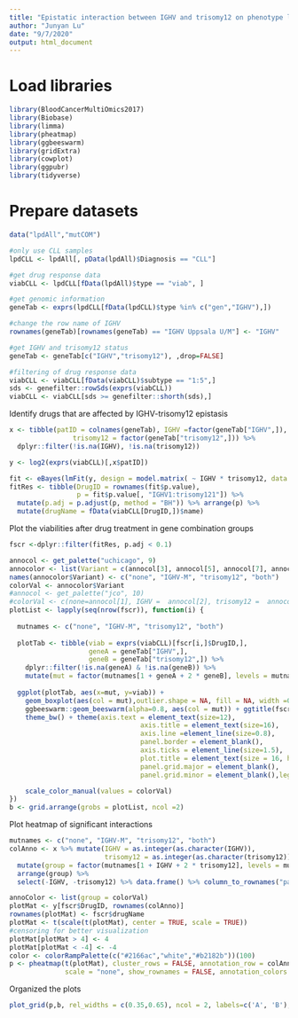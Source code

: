 ```yaml
---
title: "Epistatic interaction between IGHV and trisomy12 on phenotype level"
author: "Junyan Lu"
date: "9/7/2020"
output: html_document
---
```


# Load libraries

```r
library(BloodCancerMultiOmics2017)
library(Biobase)
library(limma)
library(pheatmap)
library(ggbeeswarm)
library(gridExtra)
library(cowplot)
library(ggpubr)
library(tidyverse)
```

# Prepare datasets

```r
data("lpdAll","mutCOM")

#only use CLL samples
lpdCLL <- lpdAll[, pData(lpdAll)$Diagnosis == "CLL"]

#get drug response data
viabCLL <- lpdCLL[fData(lpdAll)$type == "viab", ]

#get genomic information
geneTab <- exprs(lpdCLL[fData(lpdCLL)$type %in% c("gen","IGHV"),])

#change the row name of IGHV
rownames(geneTab)[rownames(geneTab) == "IGHV Uppsala U/M"] <- "IGHV"

#get IGHV and trisomy12 status
geneTab <- geneTab[c("IGHV","trisomy12"), ,drop=FALSE]

#filtering of drug response data
viabCLL <- viabCLL[fData(viabCLL)$subtype == "1:5",]
sds <- genefilter::rowSds(exprs(viabCLL))
viabCLL <- viabCLL[sds >= genefilter::shorth(sds),]

```

Identify drugs that are affected by IGHV-trisomy12 epistasis
```r
x <- tibble(patID = colnames(geneTab), IGHV =factor(geneTab["IGHV",]),
                trisomy12 = factor(geneTab["trisomy12",])) %>%
  dplyr::filter(!is.na(IGHV), !is.na(trisomy12))

y <- log2(exprs(viabCLL)[,x$patID])

fit <- eBayes(lmFit(y, design = model.matrix( ~ IGHV * trisomy12, data = x))) 
fitRes <- tibble(DrugID = rownames(fit$p.value),
                 p = fit$p.value[, "IGHV1:trisomy121"]) %>%
  mutate(p.adj = p.adjust(p, method = "BH")) %>% arrange(p) %>%
  mutate(drugName = fData(viabCLL[DrugID,])$name)
```

Plot the viabilities after drug treatment in gene combination groups
```r
fscr <-dplyr::filter(fitRes, p.adj < 0.1)

annocol <- get_palette("uchicago", 9)
annocolor <- list(Variant = c(annocol[3], annocol[5], annocol[7], annocol[9]))
names(annocolor$Variant) <- c("none", "IGHV-M", "trisomy12", "both")
colorVal <- annocolor$Variant
#annocol <- get_palette("jco", 10)
#colorVal <- c(none=annocol[1], IGHV =  annocol[2], trisomy12 =  annocol[3], both =  annocol[4])
plotList <- lapply(seq(nrow(fscr)), function(i) {
  
  mutnames <- c("none", "IGHV-M", "trisomy12", "both")
    
  plotTab <- tibble(viab = exprs(viabCLL)[fscr[i,]$DrugID,],
                    geneA = geneTab["IGHV",],
                    geneB = geneTab["trisomy12",]) %>%
    dplyr::filter(!is.na(geneA) & !is.na(geneB)) %>%
    mutate(mut = factor(mutnames[1 + geneA + 2 * geneB], levels = mutnames))
  
  ggplot(plotTab, aes(x=mut, y=viab)) + 
    geom_boxplot(aes(col = mut),outlier.shape = NA, fill = NA, width =0.5) + 
    ggbeeswarm::geom_beeswarm(alpha=0.8, aes(col = mut)) + ggtitle(fscr[i,]$drugName) + ylab("viability") + xlab("") +
    theme_bw() + theme(axis.text = element_text(size=12),
                                 axis.title = element_text(size=16),
                                 axis.line =element_line(size=0.8),
                                 panel.border = element_blank(),
                                 axis.ticks = element_line(size=1.5),
                                 plot.title = element_text(size = 16, hjust =0.5, face="bold"),
                                 panel.grid.major = element_blank(),
                                 panel.grid.minor = element_blank(),legend.position = "none") +

    scale_color_manual(values = colorVal)
})
b <- grid.arrange(grobs = plotList, ncol =2)
```

Plot heatmap of significant interactions
```r
mutnames <- c("none", "IGHV-M", "trisomy12", "both")
colAnno <- x %>% mutate(IGHV = as.integer(as.character(IGHV)),
                        trisomy12 = as.integer(as.character(trisomy12))) %>%
  mutate(group = factor(mutnames[1 + IGHV + 2 * trisomy12], levels = mutnames)) %>%
  arrange(group) %>%
  select(-IGHV, -trisomy12) %>% data.frame() %>% column_to_rownames("patID")

annoColor <- list(group = colorVal)
plotMat <- y[fscr$DrugID, rownames(colAnno)]
rownames(plotMat) <- fscr$drugName
plotMat <- t(scale(t(plotMat), center = TRUE, scale = TRUE))
#censoring for better visualization
plotMat[plotMat > 4] <- 4
plotMat[plotMat < -4] <- -4
color <- colorRampPalette(c("#2166ac","white","#b2182b"))(100)
p <- pheatmap(t(plotMat), cluster_rows = FALSE, annotation_row = colAnno,  color = color,
              scale = "none", show_rownames = FALSE, annotation_colors = annoColor, silent = TRUE)$gtable
```

Organized the plots
```r
plot_grid(p,b, rel_widths = c(0.35,0.65), ncol = 2, labels=c('A', 'B'), label_size = 15)

```
